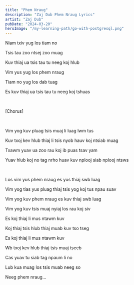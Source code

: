 ```yaml
---
title: "Phem Nraug"
description: "Zaj Dub Phem Nraug Lyrics"
artist: "Zaj Dub"
pubDate: "2024-03-20"
heroImage: "/my-learning-path/go-with-postgresql.png"
---
```


Niam txiv yug los tiam no

Tsis tau zoo ntsej zoo muag

Kuv thiaj ua tsis tau tu neeg koj hlub

Vim yus yug los phem nraug

Tiam no yug los dab tuag

Es kuv thiaj ua tsis tau tu neeg koj tshuas

<br />

[Chorus]

<br />

Vim yog kuv pluag tsis muaj li luag lwm tus

Kuv txoj kev hlub thiaj li tsis nyob hauv koj ntsiab muag

Txawm yuav ua zoo rau koj ib puas tsav yam

Yuav hlub koj no tag nrho huav kuv nplooj siab nplooj ntsws

<br />

Los vim yus phem nraug es yus thiaj swb luag

Vim yog tias yus pluag thiaj tsis yog koj tus npau suav

Vim yog kuv phem nraug es kuv thiaj swb luag

Vim yog kuv tsis muaj nyiaj los rau koj siv

Es koj thiaj li mus ntawm kuv

Koj thiaj tsis hlub thiaj muab kuv tso tseg

Es koj thiaj li mus ntawm kuv

Wb txoj kev hlub thiaj tsis muaj tseeb

Cas yuav tu siab tag npaum li no

Lub kua muag los tsis muab neeg so

Neeg phem nraug...
